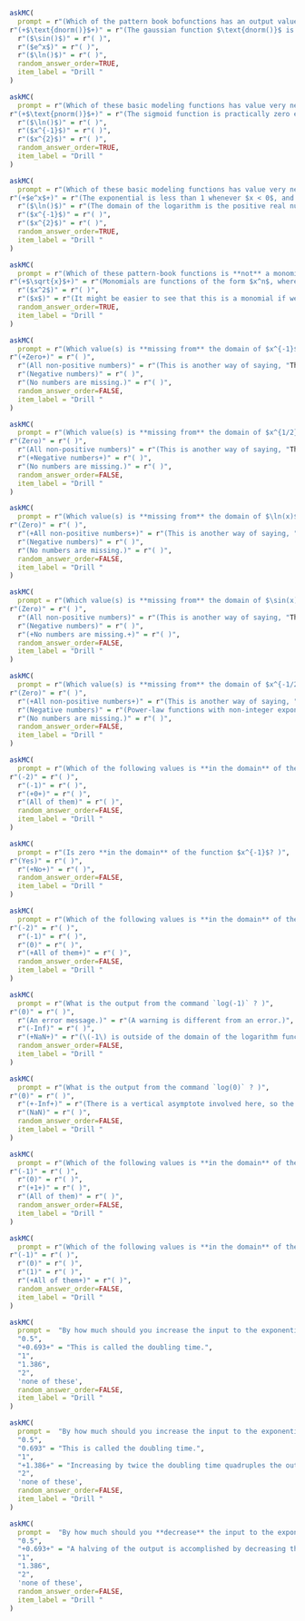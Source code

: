 

```r
askMC(
  prompt = r"(Which of the pattern book bofunctions has an output value very near zero over almost **all** of its domain? )",
r"(+$\text{dnorm()}$+)" = r"(The gaussian function $\text{dnorm()}$ is practically zero everywhere except in $-4 < x < 4$)",
  r"($\sin()$)" = r"( )",
  r"($e^x$)" = r"( )",
  r"($\ln()$)" = r"( )",
  random_answer_order=TRUE,
  item_label = "Drill "
)
```

```r
askMC(
  prompt = r"(Which of these basic modeling functions has value very near zero over almost **half** of its domain? )",
r"(+$\text{pnorm()}$+)" = r"(The sigmoid function is practically zero everwhere in $x < -4$)",
  r"($\ln()$)" = r"( )",
  r"($x^{-1}$)" = r"( )",
  r"($x^{2}$)" = r"( )",
  random_answer_order=TRUE,
  item_label = "Drill "
)
```

```r
askMC(
  prompt = r"(Which of these basic modeling functions has value very near zero over almost **half** of its domain? )",
r"(+$e^x$+)" = r"(The exponential is less than 1 whenever $x < 0$, and it is less than 0.0001 whenever $x < -10$, even smaller for more negative $x$.)",
  r"($\ln()$)" = r"(The domain of the logarithm is the positive real numbers, which is half the number line. But within the domain, the logarithm is very near zero only for a short interval centered on $x=1$.)",
  r"($x^{-1}$)" = r"( )",
  r"($x^{2}$)" = r"( )",
  random_answer_order=TRUE,
  item_label = "Drill "
)
```

```r
askMC(
  prompt = r"(Which of these pattern-book functions is **not** a monomial? )",
r"(+$\sqrt{x}$+)" = r"(Monomials are functions of the form $x^n$, where $n = 0, 1, 2, \ldots$, that is, an integer.)",
  r"($x^2$)" = r"( )",
  r"($x$)" = r"(It might be easier to see that this is a monomial if we write it as $x^1$)",
  random_answer_order=TRUE,
  item_label = "Drill "
)
```






```r
askMC(
  prompt = r"(Which value(s) is **missing from** the domain of $x^{-1}$? )",
r"(+Zero+)" = r"( )",
  r"(All non-positive numbers)" = r"(This is another way of saying, "The number line except for zero and negative numbers.")",
  r"(Negative numbers)" = r"( )",
  r"(No numbers are missing.)" = r"( )",
  random_answer_order=FALSE,
  item_label = "Drill "
)
```



```r
askMC(
  prompt = r"(Which value(s) is **missing from** the domain of $x^{1/2}$? )",
r"(Zero)" = r"( )",
  r"(All non-positive numbers)" = r"(This is another way of saying, "The number line except for zero and negative numbers.")",
  r"(+Negative numbers+)" = r"( )",
  r"(No numbers are missing.)" = r"( )",
  random_answer_order=FALSE,
  item_label = "Drill "
)
```



```r
askMC(
  prompt = r"(Which value(s) is **missing from** the domain of $\ln(x)$? )",
r"(Zero)" = r"( )",
  r"(+All non-positive numbers+)" = r"(This is another way of saying, "The number line except for zero and negative numbers." The $\ln(x)$ function is not defined at $x=0$, although the value is often written as $-\infty$.)",
  r"(Negative numbers)" = r"( )",
  r"(No numbers are missing.)" = r"( )",
  random_answer_order=FALSE,
  item_label = "Drill "
)
```



```r
askMC(
  prompt = r"(Which value(s) is **missing from** the domain of $\sin(x)$? )",
r"(Zero)" = r"( )",
  r"(All non-positive numbers)" = r"(This is another way of saying, "The number line except for zero and negative numbers.")",
  r"(Negative numbers)" = r"( )",
  r"(+No numbers are missing.+)" = r"( )",
  random_answer_order=FALSE,
  item_label = "Drill "
)
```

```r
askMC(
  prompt = r"(Which value(s) is **missing from** the domain of $x^{-1/2}$? )",
r"(Zero)" = r"( )",
  r"(+All non-positive numbers+)" = r"(This is another way of saying, "The number line except for zero and negative numbers.")",
  r"(Negative numbers)" = r"(Power-law functions with non-integer exponents, e.g. $x^{3/2}$ or $\sqrt{x}$ or $x^{1.424}$ are not defined for negative $x$.)",
  r"(No numbers are missing.)" = r"( )",
  random_answer_order=FALSE,
  item_label = "Drill "
)
```



```r
askMC(
  prompt = r"(Which of the following values is **in the domain** of the function $x^{0.429}$? )",
r"(-2)" = r"( )",
  r"(-1)" = r"( )",
  r"(+0+)" = r"( )",
  r"(All of them)" = r"( )",
  random_answer_order=FALSE,
  item_label = "Drill "
)
```



```r
askMC(
  prompt = r"(Is zero **in the domain** of the function $x^{-1}$? )",
r"(Yes)" = r"( )",
  r"(+No+)" = r"( )",
  random_answer_order=FALSE,
  item_label = "Drill "
)
```



```r
askMC(
  prompt = r"(Which of the following values is **in the domain** of the function $\sin(x)$? )",
r"(-2)" = r"( )",
  r"(-1)" = r"( )",
  r"(0)" = r"( )",
  r"(+All of them+)" = r"( )",
  random_answer_order=FALSE,
  item_label = "Drill "
)
```



```r
askMC(
  prompt = r"(What is the output from the command `log(-1)` ? )",
r"(0)" = r"( )",
  r"(An error message.)" = r"(A warning is different from an error.)",
  r"(-Inf)" = r"( )",
  r"(+NaN+)" = r"(\(-1\) is outside of the domain of the logarithm function.)",
  random_answer_order=FALSE,
  item_label = "Drill "
)
```



```r
askMC(
  prompt = r"(What is the output from the command `log(0)` ? )",
r"(0)" = r"( )",
  r"(+-Inf+)" = r"(There is a vertical asymptote involved here, so the programmers who wrote `log()` decided to tell you which direction it goes in.)",
  r"(NaN)" = r"( )",
  random_answer_order=FALSE,
  item_label = "Drill "
)
```



```r
askMC(
  prompt = r"(Which of the following values is **in the domain** of the function $\ln()$? )",
r"(-1)" = r"( )",
  r"(0)" = r"( )",
  r"(+1+)" = r"( )",
  r"(All of them)" = r"( )",
  random_answer_order=FALSE,
  item_label = "Drill "
)
```


```r
askMC(
  prompt = r"(Which of the following values is **in the domain** of the function $x^2$? )",
r"(-1)" = r"( )",
  r"(0)" = r"( )",
  r"(1)" = r"( )",
  r"(+All of them+)" = r"( )",
  random_answer_order=FALSE,
  item_label = "Drill "
)
```

```r
askMC(
  prompt =  "By how much should you increase the input to the exponential function to produce a doubling of the output?",
  "0.5",
  "+0.693+" = "This is called the doubling time.",
  "1",
  "1.386",
  "2", 
  'none of these',
  random_answer_order=FALSE,
  item_label = "Drill "
)
```

```r
askMC(
  prompt =  "By how much should you increase the input to the exponential function to produce a quadrupling of the output?",
  "0.5",
  "0.693" = "This is called the doubling time.",
  "1",
  "+1.386+" = "Increasing by twice the doubling time quadruples the output.",
  "2", 
  'none of these',
  random_answer_order=FALSE,
  item_label = "Drill "
)
```

```r
askMC(
  prompt =  "By how much should you **decrease** the input to the exponential function to cut the output value by a factor of one-half?",
  "0.5",
  "+0.693+" = "A halving of the output is accomplished by decreasing the input by the doubling time 0.693.",
  "1",
  "1.386",
  "2", 
  'none of these',
  random_answer_order=FALSE,
  item_label = "Drill "
)
```
